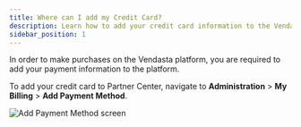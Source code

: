 ```yaml
---
title: Where can I add my Credit Card?
description: Learn how to add your credit card information to the Vendasta platform for making purchases.
sidebar_position: 1
---
```


In order to make purchases on the Vendasta platform, you are required to add your payment information to the platform.

To add your credit card to Partner Center, navigate to **Administration** > **My Billing** > **Add Payment Method**.

![Add Payment Method screen](/img/administration/my-account/my-billing/add-payment-method.png)